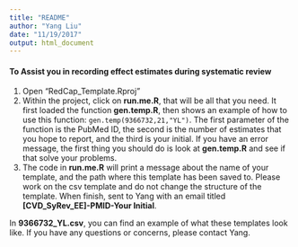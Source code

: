 ```yaml
---
title: "README"
author: "Yang Liu"
date: "11/19/2017"
output: html_document
---
```


#### To Assist you in recording effect estimates during systematic review
1. Open "RedCap_Template.Rproj"
2. Within the project, click on **run.me.R**, that will be all that you need. It first loaded the function **gen.temp.R**, then shows an example of how to use this function: `gen.temp(9366732,21,"YL")`. The first parameter of the function is the PubMed ID, the second is the number of estimates that you hope to report, and the third is your initial. If you have an error message, the first thing you should do is look at **gen.temp.R** and see if that solve your problems. 
3. The code in **run.me.R** will print a message about the name of your template, and the path where this template has been saved to. Please work on the csv template and do not change the structure of the template. When finish, sent to Yang with an email titled **[CVD_SyRev_EE]-PMID-Your Initial**.

In **9366732_YL.csv**, you can find an example of what these templates look like. If you have any questions or concerns, please contact Yang. 
